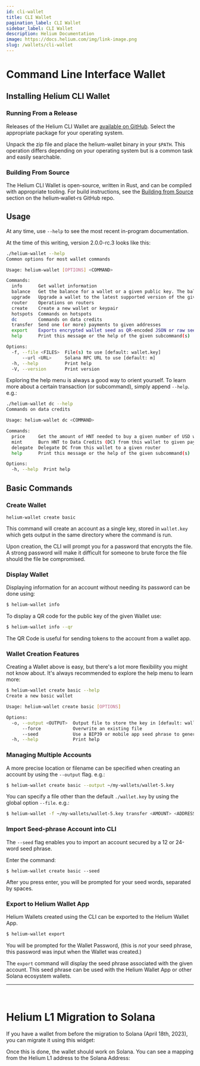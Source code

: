 ```yaml
---
id: cli-wallet
title: CLI Wallet
pagination_label: CLI Wallet
sidebar_label: CLI Wallet
description: Helium Documentation
image: https://docs.helium.com/img/link-image.png
slug: /wallets/cli-wallet
---
```



# Command Line Interface Wallet

## Installing Helium CLI Wallet

### Running From a Release

Releases of the Helium CLI Wallet are
[available on GitHub](https://github.com/helium/helium-wallet-rs/releases). Select the appropriate
package for your operating system.

Unpack the zip file and place the helium-wallet binary in your `$PATH`. This operation differs
depending on your operating system but is a common task and easily searchable.

### Building From Source

The Helium CLI Wallet is open-source, written in Rust, and can be compiled with appropriate tooling.
For build instructions, see the
[Building from Source](https://github.com/helium/helium-wallet-rs#building-from-source) section on
the helium‑wallet‑rs GitHub repo.

## Usage

At any time, use `--help` to see the most recent in-program documentation.

At the time of this writing, version 2.0.0-rc.3 looks like this:

```sh
./helium-wallet --help
Common options for most wallet commands

Usage: helium-wallet [OPTIONS] <COMMAND>

Commands:
  info      Get wallet information
  balance   Get the balance for a wallet or a given public key. The balance is given for each of the Helium related holdings of a given Solana address
  upgrade   Upgrade a wallet to the latest supported version of the given format. The same password is used to decrypt the old and encrypt the new wallet
  router    Operations on routers
  create    Create a new wallet or keypair
  hotspots  Commands on hotspots
  dc        Commands on data credits
  transfer  Send one (or more) payments to given addresses
  export    Exports encrypted wallet seed as QR-encoded JSON or raw seed via stdout
  help      Print this message or the help of the given subcommand(s)

Options:
  -f, --file <FILES>  File(s) to use [default: wallet.key]
      --url <URL>     Solana RPC URL to use [default: m]
  -h, --help          Print help
  -V, --version       Print version
```

Exploring the help menu is always a good way to orient yourself. To learn more about a certain
transaction (or subcommand), simply append `--help`. e.g.:

```sh
./helium-wallet dc --help
Commands on data credits

Usage: helium-wallet dc <COMMAND>

Commands:
  price     Get the amount of HNT needed to buy a given number of USD worth of Data Credits
  mint      Burn HNT to Data Credits (DC) from this wallet to given payees wallet
  delegate  Delegate DC from this wallet to a given router
  help      Print this message or the help of the given subcommand(s)

Options:
  -h, --help  Print help
```

## Basic Commands

### Create Wallet

`helium-wallet create basic`

This command will create an account as a single key, stored in `wallet.key` which gets output in the
same directory where the command is run.

Upon creation, the CLI will prompt you for a password that encrypts the file. A strong password will
make it difficult for someone to brute force the file should the file be compromised.

### Display Wallet

Displaying information for an account without needing its password can be done using:

```bash
$ helium-wallet info
```

To display a QR code for the public key of the given Wallet use:

```bash
$ helium-wallet info --qr
```

The QR Code is useful for sending tokens to the account from a wallet app.

### Wallet Creation Features

Creating a Wallet above is easy, but there's a lot more flexibility you might not know about. It's
always recommended to explore the help menu to learn more:

```bash
$ helium-wallet create basic --help
Create a new basic wallet

Usage: helium-wallet create basic [OPTIONS]

Options:
  -o, --output <OUTPUT>  Output file to store the key in [default: wallet.key]
      --force            Overwrite an existing file
      --seed             Use a BIP39 or mobile app seed phrase to generate the wallet keys
  -h, --help             Print help
```

### Managing Multiple Accounts

A more precise location or filename can be specified when creating an account by using the
`--output` flag. e.g.:

```bash
$ helium-wallet create basic --output ~/my-wallets/wallet-5.key
```

You can specify a file other than the default `./wallet.key` by using the global option `--file`.
e.g.:

```bash
$ helium-wallet -f ~/my-wallets/wallet-5.key transfer <AMOUNT> <ADDRESS> <TOKEN>
```

### Import Seed-phrase Account into CLI

The `--seed` flag enables you to import an account secured by a 12 or 24-word seed phrase.

Enter the command:

```
$ helium-wallet create basic --seed
```

After you press enter, you will be prompted for your seed words, separated by spaces.

### Export to Helium Wallet App

Helium Wallets created using the CLI can be exported to the Helium Wallet App.

```bash
$ helium-wallet export
```

You will be prompted for the Wallet Password, (this is _not_ your seed phrase, this password was
input when the Wallet was created.)

The `export` command will display the seed phrase associated with the given account. This seed
phrase can be used with the Helium Wallet App or other Solana ecosystem wallets.

---

<br />

# Helium L1 Migration to Solana

If you have a wallet from before the migration to Solana (April 18th, 2023), you can migrate it
using this widget:


<MigrateWallet />

Once this is done, the wallet should work on Solana. You can see a mapping from the Helium L1
address to the Solana Address:


<figure className="screensnippet-wrapper">
  <DisplayLegacyWallet />
</figure>
